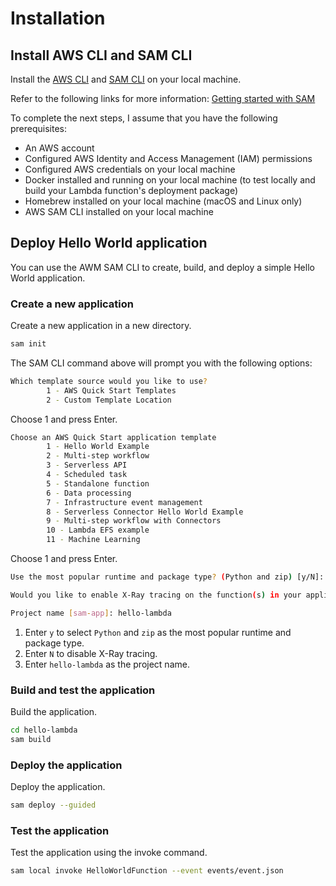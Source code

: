 # Installation

## Install AWS CLI and SAM CLI

Install the [AWS CLI](https://docs.aws.amazon.com/cli/latest/userguide/cli-chap-install.html) and [SAM CLI](https://docs.aws.amazon.com/serverless-application-model/latest/developerguide/serverless-sam-cli-install.html) on your local machine.

Refer to the following links for more information:
[Getting started with SAM](https://docs.aws.amazon.com/serverless-application-model/latest/developerguide/serverless-getting-started.html)

To complete the next steps, I assume that you have the following prerequisites:

- An AWS account
- Configured AWS Identity and Access Management (IAM) permissions
- Configured AWS credentials on your local machine
- Docker installed and running on your local machine (to test locally and build your Lambda function's deployment package)
- Homebrew installed on your local machine (macOS and Linux only)
- AWS SAM CLI installed on your local machine

## Deploy Hello World application

You can use the AWM SAM CLI to create, build, and deploy a simple Hello World application.

### Create a new application

Create a new application in a new directory.

```bash
sam init
```

The SAM CLI command above will prompt you with the following options:

```bash
Which template source would you like to use?
        1 - AWS Quick Start Templates
        2 - Custom Template Location
```
Choose 1 and press Enter.

```bash
Choose an AWS Quick Start application template
        1 - Hello World Example
        2 - Multi-step workflow
        3 - Serverless API
        4 - Scheduled task
        5 - Standalone function
        6 - Data processing
        7 - Infrastructure event management
        8 - Serverless Connector Hello World Example
        9 - Multi-step workflow with Connectors
        10 - Lambda EFS example
        11 - Machine Learning
``` 
Choose 1 and press Enter.

```bash
Use the most popular runtime and package type? (Python and zip) [y/N]: y

Would you like to enable X-Ray tracing on the function(s) in your application?  [y/N]: N

Project name [sam-app]: hello-lambda
```	

1. Enter `y` to select `Python` and `zip` as the most popular runtime and package type.  
2. Enter `N` to disable X-Ray tracing.  
3. Enter `hello-lambda` as the project name.

### Build and test the application

Build the application.

```bash
cd hello-lambda
sam build
```

### Deploy the application

Deploy the application.

```bash
sam deploy --guided
```

### Test the application

Test the application using the invoke command.

```bash
sam local invoke HelloWorldFunction --event events/event.json
```